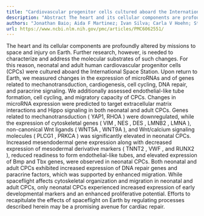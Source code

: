 ```yaml
---
title: "Cardiovascular progenitor cells cultured aboard the International Space Station exhibit altered developmental and functional properties"
description: "Abstract The heart and its cellular components are profoundly altered by missions to space and injury on Earth. Further research, however, is needed to characterize and address the molecular substrate..."
authors: "Jonathan Baio; Aida F Martinez; Ivan Silva; Carla V Hoehn; Stephanie Countryman; Leonard Bailey; Nahidh Hasaniya; Michael J Pecaut; Mary Kearns-Jonker"
url: https://www.ncbi.nlm.nih.gov/pmc/articles/PMC6062551/
---
```


The heart and its cellular components are profoundly altered by missions to space and injury on Earth. Further research, however, is needed to characterize and address the molecular substrates of such changes. For this reason, neonatal and adult human cardiovascular progenitor cells (CPCs) were cultured aboard the International Space Station. Upon return to Earth, we measured changes in the expression of microRNAs and of genes related to mechanotransduction, cardiogenesis, cell cycling, DNA repair, and paracrine signaling. We additionally assessed endothelial-like tube formation, cell cycling, and migratory capacity of CPCs. Changes in microRNA expression were predicted to target extracellular matrix interactions and Hippo signaling in both neonatal and adult CPCs. Genes related to mechanotransduction ( YAP1, RHOA ) were downregulated, while the expression of cytoskeletal genes ( VIM , NES , DES , LMNB2 , LMNA ), non-canonical Wnt ligands ( WNT5A , WNT9A ), and Wnt/calcium signaling molecules ( PLCG1 , PRKCA ) was significantly elevated in neonatal CPCs. Increased mesendodermal gene expression along with decreased expression of mesodermal derivative markers ( TNNT2 , VWF , and RUNX2 ), reduced readiness to form endothelial-like tubes, and elevated expression of Bmp and Tbx genes, were observed in neonatal CPCs. Both neonatal and adult CPCs exhibited increased expression of DNA repair genes and paracrine factors, which was supported by enhanced migration. While spaceflight affects cytoskeletal organization and migration in neonatal and adult CPCs, only neonatal CPCs experienced increased expression of early developmental markers and an enhanced proliferative potential. Efforts to recapitulate the effects of spaceflight on Earth by regulating processes described herein may be a promising avenue for cardiac repair.
